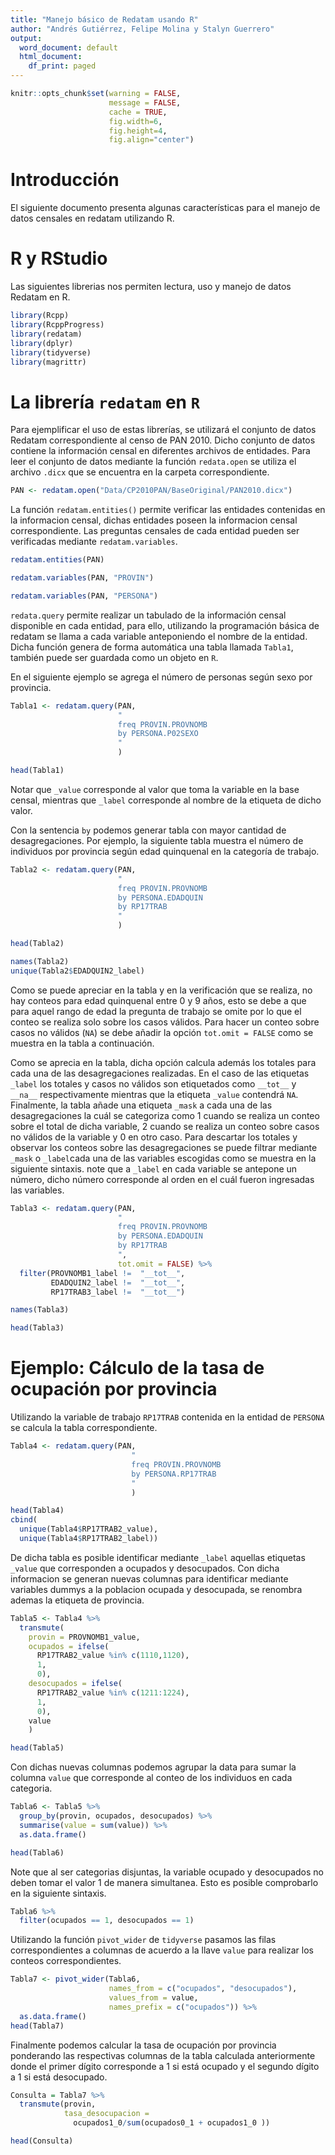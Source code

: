 ```yaml
---
title: "Manejo básico de Redatam usando R"
author: "Andrés Gutiérrez, Felipe Molina y Stalyn Guerrero"
output:
  word_document: default
  html_document:
    df_print: paged
---
```


```r
knitr::opts_chunk$set(warning = FALSE, 
                      message = FALSE,
                      cache = TRUE,
                      fig.width=6, 
                      fig.height=4,
                      fig.align="center") 
```

# Introducción

El siguiente documento presenta algunas características para el manejo de datos censales en redatam utilizando R. 

# R y RStudio

Las siguientes librerias nos permiten lectura, uso y manejo de datos Redatam en R.

```r
library(Rcpp)
library(RcppProgress)
library(redatam)
library(dplyr)
library(tidyverse)
library(magrittr)
```

# La librería `redatam` en `R`

Para ejemplificar el uso de estas librerías, se utilizará el conjunto de datos Redatam correspondiente al censo de PAN 2010. Dicho conjunto de datos contiene la información censal en diferentes archivos de entidades. Para leer el conjunto de datos mediante la función `redata.open` se utiliza el archivo `.dicx` que se encuentra en la carpeta correspondiente.

```r
PAN <- redatam.open("Data/CP2010PAN/BaseOriginal/PAN2010.dicx")
```

La función `redatam.entities()` permite verificar las entidades contenidas en la informacion censal, dichas entidades poseen la informacion censal correspondiente. 
Las preguntas censales de cada entidad pueden ser verificadas mediante `redatam.variables`.

```r
redatam.entities(PAN)
```

```r
redatam.variables(PAN, "PROVIN")
```

```r
redatam.variables(PAN, "PERSONA")
```

`redata.query` permite realizar un tabulado de la información censal disponible en cada entidad, para ello, utilizando la programación básica de redatam se llama a cada variable anteponiendo el nombre de la entidad. Dicha función genera de forma automática una tabla llamada `Tabla1`, también puede ser guardada como un objeto en `R`.

En el siguiente ejemplo se agrega el número de personas según sexo por provincia.

```r
Tabla1 <- redatam.query(PAN, 
                        "
                        freq PROVIN.PROVNOMB 
                        by PERSONA.P02SEXO               
                        "
                        )
```

```r
head(Tabla1)
```


Notar que `_value` corresponde al valor que toma la variable en la base censal, mientras que `_label` corresponde al nombre de la etiqueta de dicho valor.

Con la sentencia `by` podemos generar tabla con mayor cantidad de desagregaciones. Por ejemplo, la siguiente tabla muestra el número de individuos por provincia según edad quinquenal en la categoría de trabajo.

```r
Tabla2 <- redatam.query(PAN, 
                        "
                        freq PROVIN.PROVNOMB   
                        by PERSONA.EDADQUIN 
                        by RP17TRAB
                        "
                        )
```

```r
head(Tabla2)
```

```r
names(Tabla2)
unique(Tabla2$EDADQUIN2_label)
```


Como se puede apreciar en la tabla y en la verificación que se realiza, no hay conteos para edad quinquenal entre 0 y 9 años, esto se debe a que para aquel rango de edad la pregunta de trabajo se omite por lo que el conteo se realiza solo sobre los casos válidos. 
Para hacer un conteo sobre casos no válidos (`NA`) se debe añadir la opción `tot.omit = FALSE` como se muestra en la tabla a continuación.

Como se aprecia en la tabla, dicha opción calcula además los totales para cada una de las desagregaciones realizadas. En el caso de las etiquetas `_label` los totales y casos no válidos son etiquetados como `__tot__` y `__na__` respectivamente mientras que la etiqueta `_value` contendrá `NA`. Finalmente, la tabla añade una etiqueta `_mask` a cada una de las desagregaciones la cuál se categoriza como 1 cuando se realiza un conteo sobre el total de dicha variable, 2 cuando se realiza un conteo sobre casos no válidos de la variable y 0 en otro caso.
Para descartar los totales y observar los conteos sobre las desagregaciones se puede filtrar mediante `_mask` o `_label `cada una de las variables escogidas como se muestra en la siguiente sintaxis.
note que a `_label` en cada variable se antepone un número, dicho número corresponde al orden en el cuál fueron ingresadas las variables.

```r
Tabla3 <- redatam.query(PAN, 
                        "
                        freq PROVIN.PROVNOMB 
                        by PERSONA.EDADQUIN 
                        by RP17TRAB
                        ", 
                        tot.omit = FALSE) %>%
  filter(PROVNOMB1_label !=  "__tot__",
         EDADQUIN2_label !=  "__tot__",
         RP17TRAB3_label !=  "__tot__")
```

```r
names(Tabla3)
```

```r
head(Tabla3)
```

# Ejemplo: Cálculo de la tasa de ocupación por provincia

Utilizando la variable de trabajo `RP17TRAB` contenida en la entidad de `PERSONA` se calcula la tabla correspondiente.

```r
Tabla4 <- redatam.query(PAN, 
                           "
                           freq PROVIN.PROVNOMB 
                           by PERSONA.RP17TRAB
                           "
                           )

head(Tabla4)
cbind(
  unique(Tabla4$RP17TRAB2_value),
  unique(Tabla4$RP17TRAB2_label))
```

De dicha tabla es posible identificar mediante `_label` aquellas etiquetas `_value` que corresponden a ocupados y desocupados. Con dicha informacion se generan nuevas columnas para identificar mediante variables dummys a la poblacion ocupada y desocupada, se renombra ademas la etiqueta de provincia.

```r
Tabla5 <- Tabla4 %>% 
  transmute(
    provin = PROVNOMB1_value,
    ocupados = ifelse(
      RP17TRAB2_value %in% c(1110,1120),
      1,
      0),
    desocupados = ifelse(
      RP17TRAB2_value %in% c(1211:1224),
      1,
      0),
    value
    )

head(Tabla5)
```

Con dichas nuevas columnas podemos agrupar la data para sumar la columna `value` que corresponde al conteo de los individuos en cada categoria.

```r
Tabla6 <- Tabla5 %>% 
  group_by(provin, ocupados, desocupados) %>%
  summarise(value = sum(value)) %>% 
  as.data.frame()

head(Tabla6)
```

Note que al ser categorias disjuntas, la variable ocupado y desocupados no deben tomar el valor 1 de manera simultanea. Esto es posible comprobarlo en la siguiente sintaxis.

```r
Tabla6 %>% 
  filter(ocupados == 1, desocupados == 1)
```

Utilizando la función `pivot_wider` de `tidyverse` pasamos las filas correspondientes a columnas de acuerdo a la llave `value` para realizar los conteos correspondientes.

```r
Tabla7 <- pivot_wider(Tabla6, 
                      names_from = c("ocupados", "desocupados"),
                      values_from = value,
                      names_prefix = c("ocupados")) %>%
  as.data.frame()
head(Tabla7)
```

Finalmente podemos calcular la tasa de ocupación por provincia ponderando las respectivas columnas de la tabla calculada anteriormente donde el primer dígito corresponde a 1 si está ocupado y el segundo dígito a 1 si está desocupado.


```r
Consulta = Tabla7 %>% 
  transmute(provin,
            tasa_desocupacion =
              ocupados1_0/sum(ocupados0_1 + ocupados1_0 ))

head(Consulta)
```
